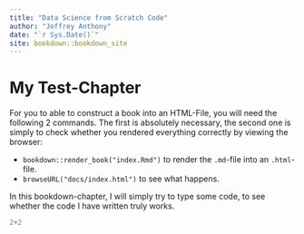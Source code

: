 ```yaml
--- 
title: "Data Science from Scratch Code"
author: "Joffrey Anthony"
date: "`r Sys.Date()`"
site: bookdown::bookdown_site
---
```


# My Test-Chapter

For you to able to construct a book into an HTML-File, you will need the following 2 commands. The first is absolutely necessary, the second one is simply to check whether you rendered everything correctly by viewing the browser:

- `bookdown::render_book("index.Rmd")` to render the `.md`-file into an `.html`-file.
- `browseURL("docs/index.html")` to see what happens.

In this bookdown-chapter, I will simply try to type some code, to see whether the code I have written truly works.

```r
2+2
```